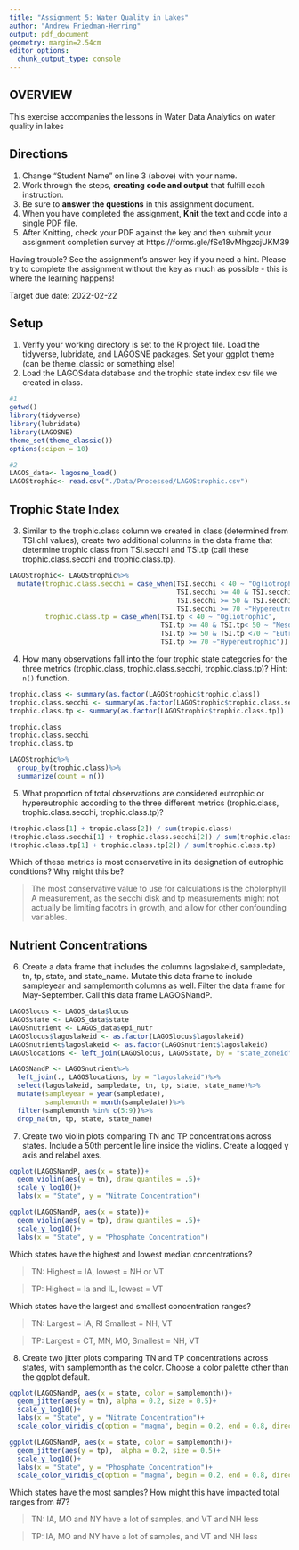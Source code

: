 ```yaml
---
title: "Assignment 5: Water Quality in Lakes"
author: "Andrew Friedman-Herring"
output: pdf_document
geometry: margin=2.54cm
editor_options: 
  chunk_output_type: console
---
```


## OVERVIEW

This exercise accompanies the lessons in Water Data Analytics on water quality in lakes

## Directions
1. Change "Student Name" on line 3 (above) with your name.
2. Work through the steps, **creating code and output** that fulfill each instruction.
3. Be sure to **answer the questions** in this assignment document.
4. When you have completed the assignment, **Knit** the text and code into a single PDF file.
5. After Knitting, check your PDF against the key and then submit your assignment completion survey at https://forms.gle/fSe18vMhgzcjUKM39

Having trouble? See the assignment's answer key if you need a hint. Please try to complete the assignment without the key as much as possible - this is where the learning happens!

Target due date: 2022-02-22

## Setup

1. Verify your working directory is set to the R project file. Load the tidyverse, lubridate, and LAGOSNE packages. Set your ggplot theme (can be theme_classic or something else)
2. Load the LAGOSdata database and the trophic state index csv file we created in class.

```r
#1 
getwd()
library(tidyverse)
library(lubridate)
library(LAGOSNE)
theme_set(theme_classic())
options(scipen = 10)

#2
LAGOS_data<- lagosne_load()
LAGOStrophic<- read.csv("./Data/Processed/LAGOStrophic.csv")
```

## Trophic State Index

3. Similar to the trophic.class column we created in class (determined from TSI.chl values), create two additional columns in the data frame that determine trophic class from TSI.secchi and TSI.tp (call these trophic.class.secchi and trophic.class.tp). 

```r
LAGOStrophic<- LAGOStrophic%>%
  mutate(trophic.class.secchi = case_when(TSI.secchi < 40 ~ "Ogliotrophic",
                                          TSI.secchi >= 40 & TSI.secchi< 50 ~ "Mesotrophic",
                                          TSI.secchi >= 50 & TSI.secchi <70 ~ "Eutrophic",
                                          TSI.secchi >= 70 ~"Hypereutrophic"),
         trophic.class.tp = case_when(TSI.tp < 40 ~ "Ogliotrophic",
                                      TSI.tp >= 40 & TSI.tp< 50 ~ "Mesotrophic",
                                      TSI.tp >= 50 & TSI.tp <70 ~ "Eutrophic",
                                      TSI.tp >= 70 ~"Hypereutrophic"))

```


4. How many observations fall into the four trophic state categories for the three metrics (trophic.class, trophic.class.secchi, trophic.class.tp)? Hint: `n()` function.

```r
trophic.class <- summary(as.factor(LAGOStrophic$trophic.class))
trophic.class.secchi <- summary(as.factor(LAGOStrophic$trophic.class.secchi))
trophic.class.tp <- summary(as.factor(LAGOStrophic$trophic.class.tp))

trophic.class
trophic.class.secchi
trophic.class.tp

LAGOStrophic%>%
  group_by(trophic.class)%>%
  summarize(count = n())
```

5. What proportion of total observations are considered eutrophic or hypereutrophic according to the three different metrics (trophic.class, trophic.class.secchi, trophic.class.tp)?

```r
(trophic.class[1] + tropic.class[2]) / sum(tropic.class)
(trophic.class.secchi[1] + trophic.class.secchi[2]) / sum(trophic.class.secchi)
(trophic.class.tp[1] + trophic.class.tp[2]) / sum(trophic.class.tp)


```

Which of these metrics is most conservative in its designation of eutrophic conditions? Why might this be?

> The most conservative value to use for calculations is the cholorphyll A measurement, as the secchi disk and tp measurements might not actually be limiting facotrs in growth, and allow for other confounding variables. 


## Nutrient Concentrations

6. Create a data frame that includes the columns lagoslakeid, sampledate, tn, tp, state, and state_name. Mutate this data frame to include sampleyear and samplemonth columns as well. Filter the data frame for May-September. Call this data frame LAGOSNandP. 

```r
LAGOSlocus <- LAGOS_data$locus
LAGOSstate <- LAGOS_data$state
LAGOSnutrient <- LAGOS_data$epi_nutr
LAGOSlocus$lagoslakeid <- as.factor(LAGOSlocus$lagoslakeid)
LAGOSnutrient$lagoslakeid <- as.factor(LAGOSnutrient$lagoslakeid)
LAGOSlocations <- left_join(LAGOSlocus, LAGOSstate, by = "state_zoneid")

LAGOSNandP <- LAGOSnutrient%>%
  left_join(., LAGOSlocations, by = "lagoslakeid")%>%
  select(lagoslakeid, sampledate, tn, tp, state, state_name)%>%
  mutate(sampleyear = year(sampledate),
         samplemonth = month(sampledate))%>%
  filter(samplemonth %in% c(5:9))%>%
  drop_na(tn, tp, state, state_name)
```

7. Create two violin plots comparing TN and TP concentrations across states. Include a 50th percentile line inside the violins. Create a logged y axis and relabel axes.
```r
ggplot(LAGOSNandP, aes(x = state))+
  geom_violin(aes(y = tn), draw_quantiles = .5)+
  scale_y_log10()+
  labs(x = "State", y = "Nitrate Concentration")

ggplot(LAGOSNandP, aes(x = state))+
  geom_violin(aes(y = tp), draw_quantiles = .5)+
  scale_y_log10()+
  labs(x = "State", y = "Phosphate Concentration")
```

Which states have the highest and lowest median concentrations?

> TN: Highest = IA, lowest = NH or VT

> TP: Highest = Ia and IL, lowest = VT

Which states have the largest and smallest concentration ranges?

> TN: Largest = IA, RI Smallest = NH, VT

> TP: Largest = CT, MN, MO, Smallest = NH, VT

8. Create two jitter plots comparing TN and TP concentrations across states, with samplemonth as the color. Choose a color palette other than the ggplot default.

```r
ggplot(LAGOSNandP, aes(x = state, color = samplemonth))+
  geom_jitter(aes(y = tn), alpha = 0.2, size = 0.5)+
  scale_y_log10()+
  labs(x = "State", y = "Nitrate Concentration")+
  scale_color_viridis_c(option = "magma", begin = 0.2, end = 0.8, direction = -1)

ggplot(LAGOSNandP, aes(x = state, color = samplemonth))+
  geom_jitter(aes(y = tp),  alpha = 0.2, size = 0.5)+
  scale_y_log10()+
  labs(x = "State", y = "Phosphate Concentration")+
  scale_color_viridis_c(option = "magma", begin = 0.2, end = 0.8, direction = -1)
```

Which states have the most samples? How might this have impacted total ranges from #7?

> TN: IA, MO and NY have a lot of samples, and VT and NH less

> TP: IA, MO and NY have a lot of samples, and VT and NH less




